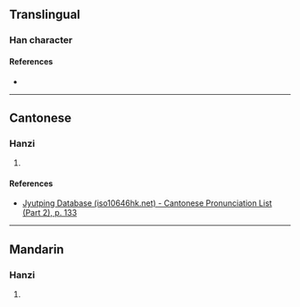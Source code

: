 {{character info}}
==Translingual==

===Han character===
{{Han char|rn=75|rad=木|as=16|sn=20|four=42994|canj=DNFD|ids=⿰木穌}}

====References====
* {{Han ref|kx=0561.290|dkj=15859|dj=0950.180|hdz=21317.070|uh=6AEF|ud=27375|bh=F45A|bd=62554}}

----

==Cantonese==

===Hanzi===
{{yue-hanzi|jyut=[[sou1]]|y=sou1}}

# {{rfdef|yue|sort=木16}}

====References====
* [http://www.iso10646hk.net/jp/document/download.jsp Jyutping Database (iso10646hk.net) - Cantonese Pronunciation List (Part 2), p. 133]

----

==Mandarin==

===Hanzi===
{{cmn-hanzi|pin=[[sū]] ([[su1]])|wg=su<sup>1</sup>}}

# {{rfdef|cmn|sort=木16}}